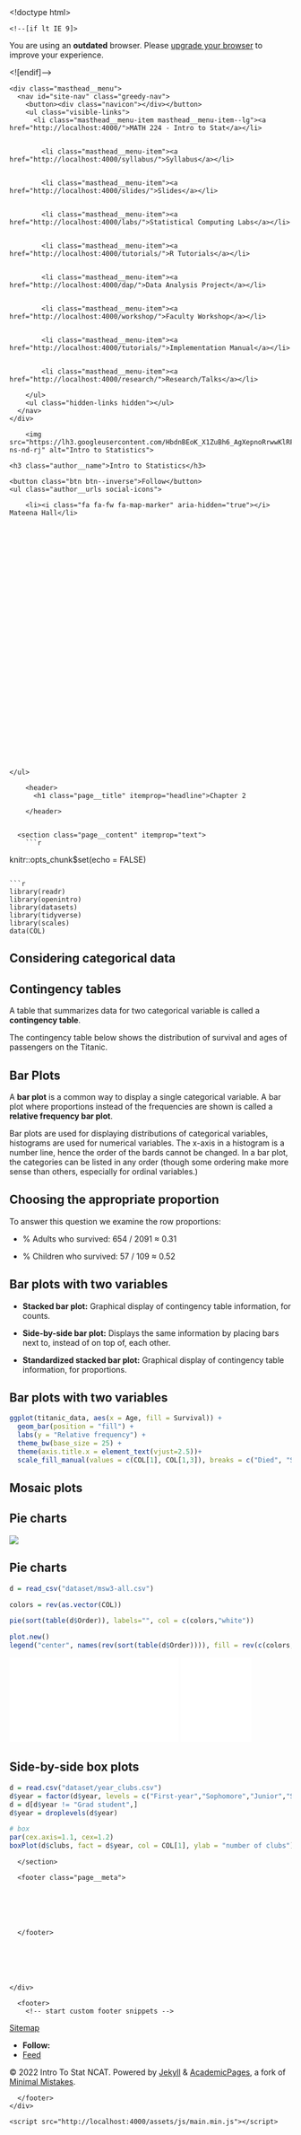 

<!doctype html>
<html lang="en" class="no-js">
  <head>
    

<meta charset="utf-8">



<!-- begin SEO -->









<title>Chapter 2   MATH 224 - Intro to Stat</title>







<meta property="og:locale" content="en-US">
<meta property="og:site_name" content="MATH 224 - Intro to Stat">
<meta property="og:title" content="Chapter 2">


  <link rel="canonical" href="http://localhost:4000/files/Slides/Chapter%202/Section%202.2%20Considering%20Categorical%20Data/Section2.2-ConsideringCategoricalData.rmd">
  <meta property="og:url" content="http://localhost:4000/files/Slides/Chapter%202/Section%202.2%20Considering%20Categorical%20Data/Section2.2-ConsideringCategoricalData.rmd">







  

  












  <script type="application/ld+json">
    {
      "@context" : "http://schema.org",
      "@type" : "Person",
      "name" : "Intro To Stat NCAT",
      "url" : "http://localhost:4000",
      "sameAs" : null
    }
  </script>






<!-- end SEO -->


<link href="http://localhost:4000/feed.xml" type="application/atom+xml" rel="alternate" title="MATH 224 - Intro to Stat Feed">

<!-- http://t.co/dKP3o1e -->
<meta name="HandheldFriendly" content="True">
<meta name="MobileOptimized" content="320">
<meta name="viewport" content="width=device-width, initial-scale=1.0">

<script>
  document.documentElement.className = document.documentElement.className.replace(/\bno-js\b/g, '') + ' js ';
</script>

<!-- For all browsers -->
<link rel="stylesheet" href="http://localhost:4000/assets/css/main.css">

<meta http-equiv="cleartype" content="on">
    

<!-- start custom head snippets -->

<link rel="apple-touch-icon" sizes="57x57" href="http://localhost:4000/images/apple-touch-icon-57x57.png?v=M44lzPylqQ">
<link rel="apple-touch-icon" sizes="60x60" href="http://localhost:4000/images/apple-touch-icon-60x60.png?v=M44lzPylqQ">
<link rel="apple-touch-icon" sizes="72x72" href="http://localhost:4000/images/apple-touch-icon-72x72.png?v=M44lzPylqQ">
<link rel="apple-touch-icon" sizes="76x76" href="http://localhost:4000/images/apple-touch-icon-76x76.png?v=M44lzPylqQ">
<link rel="apple-touch-icon" sizes="114x114" href="http://localhost:4000/images/apple-touch-icon-114x114.png?v=M44lzPylqQ">
<link rel="apple-touch-icon" sizes="120x120" href="http://localhost:4000/images/apple-touch-icon-120x120.png?v=M44lzPylqQ">
<link rel="apple-touch-icon" sizes="144x144" href="http://localhost:4000/images/apple-touch-icon-144x144.png?v=M44lzPylqQ">
<link rel="apple-touch-icon" sizes="152x152" href="http://localhost:4000/images/apple-touch-icon-152x152.png?v=M44lzPylqQ">
<link rel="apple-touch-icon" sizes="180x180" href="http://localhost:4000/images/apple-touch-icon-180x180.png?v=M44lzPylqQ">
<link rel="icon" type="image/png" href="http://localhost:4000/images/favicon-32x32.png?v=M44lzPylqQ" sizes="32x32">
<link rel="icon" type="image/png" href="http://localhost:4000/images/android-chrome-192x192.png?v=M44lzPylqQ" sizes="192x192">
<link rel="icon" type="image/png" href="http://localhost:4000/images/favicon-96x96.png?v=M44lzPylqQ" sizes="96x96">
<link rel="icon" type="image/png" href="http://localhost:4000/images/favicon-16x16.png?v=M44lzPylqQ" sizes="16x16">
<link rel="manifest" href="http://localhost:4000/images/manifest.json?v=M44lzPylqQ">
<link rel="mask-icon" href="http://localhost:4000/images/safari-pinned-tab.svg?v=M44lzPylqQ" color="#000000">
<link rel="shortcut icon" href="/images/favicon.ico?v=M44lzPylqQ">
<meta name="msapplication-TileColor" content="#000000">
<meta name="msapplication-TileImage" content="http://localhost:4000/images/mstile-144x144.png?v=M44lzPylqQ">
<meta name="msapplication-config" content="http://localhost:4000/images/browserconfig.xml?v=M44lzPylqQ">
<meta name="theme-color" content="#ffffff">
<link rel="stylesheet" href="http://localhost:4000/assets/css/academicons.css"/>

<script type="text/x-mathjax-config"> MathJax.Hub.Config({ TeX: { equationNumbers: { autoNumber: "all" } } }); </script>
<script type="text/x-mathjax-config">
  MathJax.Hub.Config({
    tex2jax: {
      inlineMath: [ ['$','$'], ["\\(","\\)"] ],
      processEscapes: true
    }
  });
</script>
<script src='https://cdnjs.cloudflare.com/ajax/libs/mathjax/2.7.4/latest.js?config=TeX-MML-AM_CHTML' async></script>

<!-- end custom head snippets -->

  </head>

  <body>

    <!--[if lt IE 9]>
<div class="notice--danger align-center" style="margin: 0;">You are using an <strong>outdated</strong> browser. Please <a href="http://browsehappy.com/">upgrade your browser</a> to improve your experience.</div>
<![endif]-->
    

<div class="masthead">
  <div class="masthead__inner-wrap">
    <div class="masthead__menu">
      <nav id="site-nav" class="greedy-nav">
        <button><div class="navicon"></div></button>
        <ul class="visible-links">
          <li class="masthead__menu-item masthead__menu-item--lg"><a href="http://localhost:4000/">MATH 224 - Intro to Stat</a></li>
          
            
            <li class="masthead__menu-item"><a href="http://localhost:4000/syllabus/">Syllabus</a></li>
          
            
            <li class="masthead__menu-item"><a href="http://localhost:4000/slides/">Slides</a></li>
          
            
            <li class="masthead__menu-item"><a href="http://localhost:4000/labs/">Statistical Computing Labs</a></li>
          
            
            <li class="masthead__menu-item"><a href="http://localhost:4000/tutorials/">R Tutorials</a></li>
          
            
            <li class="masthead__menu-item"><a href="http://localhost:4000/dap/">Data Analysis Project</a></li>
          
            
            <li class="masthead__menu-item"><a href="http://localhost:4000/workshop/">Faculty Workshop</a></li>
          
            
            <li class="masthead__menu-item"><a href="http://localhost:4000/tutorials/">Implementation Manual</a></li>
          
            
            <li class="masthead__menu-item"><a href="http://localhost:4000/research/">Research/Talks</a></li>
          
        </ul>
        <ul class="hidden-links hidden"></ul>
      </nav>
    </div>
  </div>
</div>

    





<div id="main" role="main">
  


  <div class="sidebar sticky">
  



<div itemscope itemtype="http://schema.org/Person">

  <div class="author__avatar">
    
    	<img src="https://lh3.googleusercontent.com/HbdnBEoK_X1ZuBh6_AgXepnoRrwwKlRFVYS_we2PQaXYoaUB24dhieugZu2nXozRuYjyFt2czqg=w1440-ns-nd-rj" alt="Intro to Statistics">
    
  </div>

  <div class="author__content">
    <h3 class="author__name">Intro to Statistics</h3>
    
  </div>

  <div class="author__urls-wrapper">
    <button class="btn btn--inverse">Follow</button>
    <ul class="author__urls social-icons">
      
        <li><i class="fa fa-fw fa-map-marker" aria-hidden="true"></i> Mateena Hall</li>
      
      
      
      
      
       
      
      
      
      
      
      
      
      
      
      
      
      
      
      
      
      
      
      
      
      
      
      
      
      
      
      
    </ul>
  </div>
</div>

  
  </div>


  <article class="page" itemscope itemtype="http://schema.org/CreativeWork">
    <meta itemprop="headline" content="Chapter 2">
    
    
    

    <div class="page__inner-wrap">
      
        <header>
          <h1 class="page__title" itemprop="headline">Chapter 2
</h1>
          
        
        
        
        
             
        
    
        </header>
      

      <section class="page__content" itemprop="text">
        ```r
knitr::opts_chunk$set(echo = FALSE)
```

```r
library(readr)
library(openintro)
library(datasets)
library(tidyverse)
library(scales)
data(COL)
```

# Considering categorical data

## Contingency tables

A table that summarizes data for two categorical variable is called a **contingency table**.

\pause

The contingency table below shows the distribution of survival and ages of passengers on the Titanic.


\begin{table}[]
\begin{tabular}{ccccc}
                     &       & \multicolumn{2}{c}{Survival} &       \\ \cline{3-4}
                     &       & Died        & Survived       & Total \\ \cline{2-5} 
\multirow{2}{*}{Age} & Adult & 1438        & 654            & 2092  \\
                     & Child & 52          & 57             & 109   \\ \cline{2-5} 
                     & Total & 1490        & 711            & 2201  \\ \cline{2-5} 
\end{tabular}
\end{table}

## Bar Plots

A **bar plot** is a common way to display a single categorical variable. A bar plot where proportions instead of the frequencies are shown is called a **relative frequency bar plot**.

\begin{multicols}{2}

```r
age_survived <- apply(Titanic, c(3, 4), sum)

titanic_data <- tibble(
  Age = c(rep("Child", 52 + 57), rep("Adult", 1438 + 654)),
  Survival = c(rep("Died", 52), rep("Survived", 57), rep("Died", 1438), rep("Survived", 654))
  )

ggplot(titanic_data, aes(x = Survival)) +
  geom_bar(fill = COL[1]) +
  labs(y = "Frequency") +
  theme_bw(base_size = 25)
```

\columnbreak

```r
ggplot(titanic_data, aes(x = Survival)) +
  geom_bar(aes(y = (..count..)/sum(..count..)), fill = COL[1]) +
  labs(y = "Relative frequency") +
  scale_y_continuous(labels=percent) +
  theme_bw(base_size = 25)
```

\end{multicols}

\pause

\alert{How are bar plots different than histograms?}

\pause

\footnotesize Bar plots are used for displaying distributions of categorical variables, histograms are used for numerical variables. The x\-axis in a histogram is a number line, hence the order of the bards cannot be changed. In a bar plot, the categories can be listed in any order (though some ordering make more sense than others, especially for ordinal variables.)

## Choosing the appropriate proportion

\alert{Does there appear to be a relationship between age and survival for passengers on the Titanic?}

\begin{table}[]
\begin{tabular}{ccccc}
                     &       & \multicolumn{2}{c}{Survival} &       \\ \cline{3-4}
                     &       & Died        & Survived       & Total \\ \cline{2-5} 
\multirow{2}{*}{Age} & Adult & 1438        & 654            & 2092  \\
                     & Child & 52          & 57             & 109   \\ \cline{2-5} 
                     & Total & 1490        & 711            & 2201  \\ \cline{2-5} 
\end{tabular}
\end{table}

\pause

To answer this question we examine the row proportions:

\pause

  - % Adults who survived: 654 / 2091 $\approx$ 0.31
  
\pause
  
  - % Children who survived: 57 / 109 $\approx$ 0.52
  
## Bar plots with two variables

- **Stacked bar plot:** Graphical display of contingency table information, for counts.

- **Side\-by\-side bar plot:** Displays the same information by placing bars next to, instead of on top of, each other.

- **Standardized stacked bar plot:** Graphical display of contingency table information, for proportions.

## Bar plots with two variables

\alert{What are the difference between the three visualizations shown below?}

\begin{multicols}{2}

```r
ggplot(titanic_data, aes(x = Age, fill = Survival)) +
  geom_bar() +
  labs(y = "Frequency") +
  theme_bw(base_size = 25) +
  scale_fill_manual(values = c(COL[1], COL[1,3]), breaks = c("Died", "Survived"))
```

\columnbreak

```r
ggplot(titanic_data, aes(x = Age, fill = Survival)) +
  geom_bar(position = "dodge") +
  labs(y = "Frequency") +
  theme_bw(base_size = 25) +
  scale_fill_manual(values = c(COL[1], COL[1,3]), breaks = c("Died", "Survived"))
```

\end{multicols}

```r
ggplot(titanic_data, aes(x = Age, fill = Survival)) +
  geom_bar(position = "fill") +
  labs(y = "Relative frequency") +
  theme_bw(base_size = 25) +
  theme(axis.title.x = element_text(vjust=2.5))+
  scale_fill_manual(values = c(COL[1], COL[1,3]), breaks = c("Died", "Survived"))
```


## Mosaic plots

\alert{What is the difference between the two visualizations shown below?}

\begin{multicols}{2}

```r
ggplot(titanic_data, aes(x = Age, fill = Survival)) +
  geom_bar(position = "fill") +
  labs(y = "Relative frequency") +
  theme_bw(base_size = 25) +
  scale_fill_manual(values = c(COL[1], COL[1,3]), breaks = c("Died", "Survived"))
```

\columnbreak

```r
mosaicplot(table(titanic_data$Age, titanic_data$Survival), color = c(COL[1],COL[1,3]), ylab = "", main = "", cex.axis = 2)
```

\end{multicols}

## Pie charts

![](images/ch2-vis111.png)

## Pie charts

\alert{Can you tell which order excompasses the lowest percentage of mammal species?}

<!-- \begin{multicols}{2} -->

```r
d = read_csv("dataset/msw3-all.csv")

colors = rev(as.vector(COL))

pie(sort(table(d$Order)), labels="", col = c(colors,"white"))
```

<!-- \columnbreak -->

```r
plot.new()
legend("center", names(rev(sort(table(d$Order)))), fill = rev(c(colors,"white")))
```

<!-- \end{multicols} -->

<!-- Doesn't seem to work properly -->

![](images/mammal_pie_chart.pdf){width="60%"} ![](images/mammal_pie_chart_legend.pdf){width="25%"}

## Side\-by\-side box plots

\alert{Does there appear to be a relationship between class year and number of clubs studetns are in?}

```r
d = read.csv("dataset/year_clubs.csv")
d$year = factor(d$year, levels = c("First-year","Sophomore","Junior","Senior","Grad student"))
d = d[d$year != "Grad student",]
d$year = droplevels(d$year)

# box
par(cex.axis=1.1, cex=1.2)
boxPlot(d$clubs, fact = d$year, col = COL[1], ylab = "number of clubs")
```

        
      </section>

      <footer class="page__meta">
        
        




      </footer>

      

      


    </div>

    
  </article>

  
  
</div>


    <div class="page__footer">
      <footer>
        <!-- start custom footer snippets -->
<a href="/sitemap/">Sitemap</a>
<!-- end custom footer snippets -->

        

<div class="page__footer-follow">
  <ul class="social-icons">
    
      <li><strong>Follow:</strong></li>
    
    
    
    
    
    <li><a href="http://localhost:4000/feed.xml"><i class="fa fa-fw fa-rss-square" aria-hidden="true"></i> Feed</a></li>
  </ul>
</div>

<div class="page__footer-copyright">&copy; 2022 Intro To Stat NCAT. Powered by <a href="http://jekyllrb.com" rel="nofollow">Jekyll</a> &amp; <a href="https://github.com/academicpages/academicpages.github.io">AcademicPages</a>, a fork of <a href="https://mademistakes.com/work/minimal-mistakes-jekyll-theme/" rel="nofollow">Minimal Mistakes</a>.</div>

      </footer>
    </div>

    <script src="http://localhost:4000/assets/js/main.min.js"></script>




  <script>
  (function(i,s,o,g,r,a,m){i['GoogleAnalyticsObject']=r;i[r]=i[r]||function(){
  (i[r].q=i[r].q||[]).push(arguments)},i[r].l=1*new Date();a=s.createElement(o),
  m=s.getElementsByTagName(o)[0];a.async=1;a.src=g;m.parentNode.insertBefore(a,m)
  })(window,document,'script','//www.google-analytics.com/analytics.js','ga');

  ga('create', '', 'auto');
  ga('send', 'pageview');
</script>






  </body>
</html>


